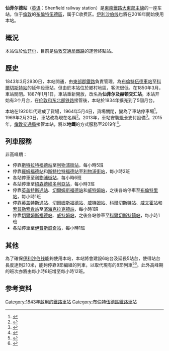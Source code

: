 {{Infobox London station
| name = Shenfield
| image_name = Shenfield railway station MMB 02.jpg
| locale = [[仙菲尔|仙菲尔]]
| borough = [[布倫特伍德區|布倫特伍德區]]
| manager = [[大盎格利亞|大盎格利亞]]
| owner = [[英国国营铁路公司|英国国营铁路公司]]
| symbol = overground
| gridref =TQ613949
| railcode = SNF
| platforms = 5
| fare_zone = C
<!-- | railexits0203 =
| railexits0304  =
| railexits0405  = {{pad}}2.861
| railexits0506  = {{increase}} 2.908
| railexits0607  = {{increase}} 2.966
| railexits0708  = {{increase}} 3.025
| railexits0809  = {{decrease}} 3.008
| railexits0910  = {{decrease}} 2.856
| railexits1011  = {{increase}} 2.936-->
| railexits1112  = {{increase}} 2.991
| railexits1213  = {{increase}} 3.131
| railexits1314  = {{increase}} 3.314
| railint1314    = {{pad|2em}}1.895
| railexits1415   = {{increase}} 3.488
| railint1415 = {{pad|2em}}  1.618
| railexits1516   = {{increase}} 3.690
| railint1516 = {{pad|2em}}{{decrease}}  1.586
| latitude = 51.6307
| longitude = 0.3297
| events1  = 营业中
| years1 = 1843
| access = yes
| access_note = <ref>{{Cite map/London Overground Map}}</ref><ref>{{Cite map/Standard Tube Map}}</ref><ref>{{citation step free tube map}}</ref>
| dft_category = B
}}

'''仙菲尔德站'''（[[英语|英语]]：Shenfield railway station）是[[東南鐵路|東南鐵路]][[大東部主線|大東部主線]]的一座车站，位于[[倫敦|倫敦]]的[[布倫特伍德區|布倫特伍德區]]，属于C收费区。[[伊利沙伯线|伊利沙伯线]]也將在2018年開始使用本站。

==概況==
本站位於[[仙菲尔|仙菲尔]]，目前是[[倫敦交通局鐵路|倫敦交通局鐵路]]的運營終點站。

==歷史==
1843年3月2930日，本站開通，由[[東部郡鐵路|東部郡鐵路]]負責管理。為[[布倫特伍德車站|布倫特伍德車站]]至[[科爾切斯特站|科爾切斯特站]]的延伸段車站。但由於本站位於鄉村地區，客流很低。在1850年3月，車站關閉。1887年1月1日，車站重新開放，改名為'''仙菲尔及赫顿交汇站'''。本站开始有3个月台，在[[伦敦和东北部铁路|伦敦和东北部铁路]]接管後，本站於1934年擴充到了5個月台。

本站在1920年代建成了貨場，1964年5月4日，貨場關閉，變為了車站停車場<ref>{{cite book |last=Mitchell |first=Victor E. |date=April 2011 |title=Eastern Main Lines - Shenfield to Ipswich |location=Midhurst |publisher=Middleton Press |at=Plan II |ISBN=978 1 906008 96 3 |ref=harv }}</ref>。1969年2月20日，車站改為現在名稱<ref>{{harvnb|Mitchell|2011|loc=Plate 4}}</ref>。2013年，車站安裝[[蠔卡|蠔卡]]支付設備<ref name="Commissioners Report">{{cite news | url=http://www.tfl.gov.uk/assets/downloads/corporate/Part-1-Item05-Commissioners-Report-December-2012.pdf | title=Commissioners report | publisher=TFL | date=December 2012 | accessdate=December 2012 | archive-date=2013-10-21 | archive-url=https://web.archive.org/web/20131021225625/http://www.tfl.gov.uk/assets/downloads/corporate/Part-1-Item05-Commissioners-Report-December-2012.pdf | dead-url=no }}</ref>。2015年，[[倫敦交通局|倫敦交通局]]接管本站，將以'''地鐵'''的方式服務至2019年<ref name="Crossrail 2018">{{cite news | url=https://www.google.com/hostednews/ukpress/article/ALeqM5gKH5fiQT63-FLo6vMfXKorAteqrA?docId=B308521287593766A00 | title=Capital's key services protected, says Johnson | publisher=The Press Association | date=20 October 2010 | accessdate=21 October 2010 | archive-date=2020-03-26 | archive-url=https://web.archive.org/web/20200326093707/https://www.google.com/hostednews/ukpress/article/ALeqM5gKH5fiQT63-FLo6vMfXKorAteqrA?docId=B308521287593766A00 | dead-url=no }}</ref>。

==列車服務==
非高峰期：
*停靠[[斯特拉特福德站|斯特拉特福德站]]至[[利物浦街站|利物浦街站]]，每小時5班
*停靠[[羅姆福德站|羅姆福德站]]和[[斯特拉特福德站|斯特拉特福德站]]至[[利物浦街站|利物浦街站]]，每小時2班
*各站停車至[[利物浦街站|利物浦街站]]，每小時6班
*各站停車至[[紹森德維多利亞站|紹森德維多利亞站]]，每小時3班
*停靠[[英盖特斯通站|英盖特斯通站]]、[[切爾姆斯福德站|切爾姆斯福德站]]和[[威特姆站|威特姆站]]，之後各站停車至[[布倫特里站|布倫特里站]]，每小時1班
*停靠[[英盖特斯通站|英盖特斯通站]]、[[切爾姆斯福德站|切爾姆斯福德站]]、[[威特姆站|威特姆站]]、[[科爾切斯特站|科爾切斯特站]]、[[威文霍站|威文霍站]]和[[索普勒索肯站|索普勒索肯站]]至[[濱海克拉克頓站|濱海克拉克頓站]]，每小時1班
*停靠[[切爾姆斯福德站|切爾姆斯福德站]]、[[威特姆站|威特姆站]]，之後各站停車至[[科爾切斯特鎮站|科爾切斯特鎮站]]，每小時1班
*各站停車至[[伊普斯威奇站|伊普斯威奇站]]，每小時1班

==其他==
為了確保[[伊利沙伯线|伊利沙伯线]]能夠使用本站，本站將會建設6站台及延長5站台，使得站台長度達到210米，能夠停靠9節編組的列車，以取代現有的8節列車<ref name=A7>{{Cite web |url=http://www.crossrail.co.uk/assets/library/document/a/original/a7selectionofthenortheasternterminus.pdf |title=CROSSRAIL INFORMATION PAPER A7 – SELECTION OF THE NORTH EASTERN TERMINUS |accessdate=2017-01-04 |archive-date=2011-04-14 |archive-url=https://www.webarchive.org.uk/wayback/archive/20110414221311/http://www.crossrail.co.uk/assets/library/document/a/original/a7selectionofthenortheasternterminus.pdf |dead-url=yes }}</ref><ref>{{Cite web |url=http://www.crossrail.co.uk/assets/download/2127 |title=Environmental Baseline and Assessment of Impacts – North East Route Section |accessdate=2017-01-04 |archive-date=2016-01-18 |archive-url=https://web.archive.org/web/20160118071658/http://www.crossrail.co.uk/assets/download/2127 |dead-url=no }}</ref>。此外高峰期的班次亦將由每小時8班增至每小時12班。

==参考资料==
{{reflist}}

{{伊利沙伯線}}

[[Category:1843年啟用的鐵路車站|Category:1843年啟用的鐵路車站]]
[[Category:布倫特伍德區鐵路車站|Category:布倫特伍德區鐵路車站]]